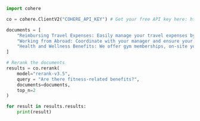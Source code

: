 ```python PYTHON
import cohere

co = cohere.ClientV2("COHERE_API_KEY") # Get your free API key here: https://dashboard.cohere.com/api-keys

documents = [
    "Reimbursing Travel Expenses: Easily manage your travel expenses by submitting them through our finance tool.",
    "Working from Abroad: Coordinate with your manager and ensure your availability during core hours.",
    "Health and Wellness Benefits: We offer gym memberships, on-site yoga classes, and comprehensive health insurance.",
]

# Rerank the documents
results = co.rerank(
    model="rerank-v3.5",
    query = "Are there fitness-related benefits?",
    documents=documents,
    top_n=2
)

for result in results.results:
    print(result)
```
